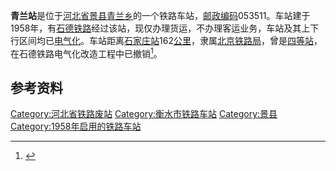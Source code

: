 {{noteTA
|1=zh-cn:始发车次; zh-hk:列車班次;
|2=zh-cn:车次; zh-hk:班次;
}}
{{Infobox China railway station
|车站名称 = 青兰站
|车站名称拼音 = Qinglan
|英文名称 = Qinglan Railway Station
|车站代码 = 26189<ref>{{cite book|author=铁道部电子计算技术中心, 铁道部运输局|title=铁路车站站名代码表：TMIS使用|publisher=中国铁道出版社|location=北京|year=1998|isbn=9787113030995|pages=49}}</ref>
|电报码 = QEP
|拼音码 = QLA
|车站地址 = [[河北省|河北省]][[衡水市|衡水市]][[景县|景县]]
|归属 = [[北京铁路局|北京铁路局]]
|线路 = [[石德铁路|石德铁路]]
|车站等级 = [[四等站_(中铁)|四等站]]
|使用状态 = 已撤销
}}
'''青兰站'''是位于[[河北省|河北省]][[景县|景县]][[青兰乡|青兰乡]]的一个铁路车站，[[邮政编码|邮政编码]]053511。车站建于1958年，有[[石德铁路|石德铁路]]经过该站，现仅办理货运，不办理客运业务，车站及其上下行区间均已[[电气化|电气化]]。车站距离[[石家庄站|石家庄站]]162[[公里|公里]]，隶属[[北京铁路局|北京铁路局]]，曾是[[四等站_(中铁)|四等站]]，在石德铁路电气化改造工程中已撤销<ref>{{cite web|url=http://www.jtjpm.com/news_detail.asp?news_id=5922|title=石家庄至德州铁路电气化改造工程|publisher=北京铁建工程监理有限公司|archivedate=2014-01-06|archiveurl=https://www.webcitation.org/6MQboWqPY?url=http://www.jtjpm.com/news_detail.asp?news_id=5922|deadurl=yes}}</ref>。

== 参考资料 ==
{{reflist}}

{{start rail box|中国铁路}}
{{s-inop|[[龙华站_(河北省)|龙华站]]|{{站|石家庄}}方向}}
{{s-line|[[石德铁路|石德铁路]]<br />← 8km 青兰站 8km →}}
{{s-inop|[[王瞳站|王瞳站]]|{{站|德州}}方向}}
{{end box}}

{{石德铁路}}
{{铁路车站小作品}}
{{河北小作品}}

[[Category:河北省铁路废站|Category:河北省铁路废站]]
[[Category:衡水市铁路车站|Category:衡水市铁路车站]]
[[Category:景县|Category:景县]]
[[Category:1958年启用的铁路车站|Category:1958年启用的铁路车站]]